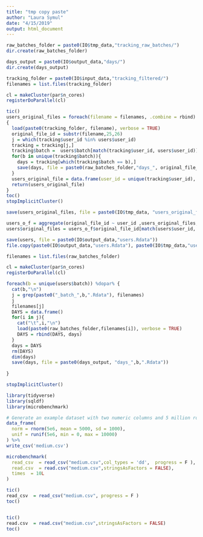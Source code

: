 ```yaml
---
title: "tmp copy paste"
author: "Laura Symul"
date: "4/15/2019"
output: html_document
---
```




```r

raw_batches_folder = paste0(IO$tmp_data,"tracking_raw_batches/")
dir.create(raw_batches_folder)

days_output = paste0(IO$output_data,"days/")
dir.create(days_output)

```


```r

tracking_folder = paste0(IO$input_data,"tracking_filtered/")
filenames = list.files(tracking_folder)

cl = makeCluster(par$n_cores)
registerDoParallel(cl)

tic()
users_original_files = foreach(filename = filenames, .combine = rbind) %dopar% 
{
  load(paste0(tracking_folder, filename), verbose = TRUE)
  original_file_id = substr(filename,25,26)
  j = which(tracking$user_id %in% users$user_id)
  tracking = tracking[j,]
  tracking$batch =  users$batch[match(tracking$user_id, users$user_id)]
  for(b in unique(tracking$batch)){
    days = tracking[which(tracking$batch == b),]
    save(days, file = paste0(raw_batches_folder,"days_", original_file_id,"_batch_",b,".Rdata"))
  }
  users_original_file = data.frame(user_id = unique(tracking$user_id), original_file_id = original_file_id)
  return(users_original_file)
}
toc()
stopImplicitCluster()

save(users_original_files, file = paste0(IO$tmp_data, "users_original_files.Rdata"))


```

```r

users_o_f = aggregate(original_file_id ~ user_id ,users_original_files, paste0, collapse = ",")
users$original_files = users_o_f$original_file_id[match(users$user_id, users_o_f$user_id)]

save(users, file = paste0(IO$output_data,"users.Rdata"))
file.copy(paste0(IO$output_data,"users.Rdata"), paste0(IO$tmp_data,"users_after_filtering_days.Rdata"), overwrite = TRUE)

```




```r

filenames = list.files(raw_batches_folder)

cl = makeCluster(par$n_cores)
registerDoParallel(cl)

foreach(b = unique(users$batch)) %dopar% {
  cat(b,"\n")
  j = grep(paste0("_batch_",b,".Rdata"), filenames)
  j
  filenames[j]
  DAYS = data.frame()
  for(i in j){
    cat("\t",i,"\n")
    load(paste0(raw_batches_folder,filenames[i]), verbose = TRUE)
    DAYS = rbind(DAYS, days)
  }
  days = DAYS
  rm(DAYS)
  dim(days)
  save(days, file = paste0(days_output, "days_",b,".Rdata"))
  
}

stopImplicitCluster()
```

```r

library(tidyverse)
library(sqldf)
library(microbenchmark)

# Generate an example dataset with two numeric columns and 5 million rows
data_frame(
  norm = rnorm(5e6, mean = 5000, sd = 1000),
  unif = runif(5e6, min = 0, max = 10000)
) %>%
write_csv('medium.csv')

microbenchmark(
  read_csv  = read_csv("medium.csv",col_types = 'dd',  progress = F ),
  read.csv  = read.csv("medium.csv",stringsAsFactors = FALSE),
  times  = 10L
)

tic()
read_csv  = read_csv("medium.csv", progress = F )
toc()


tic()
read.csv  = read.csv("medium.csv",stringsAsFactors = FALSE)
toc()

```








